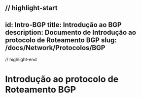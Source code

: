// highlight-start
---
id: Intro-BGP
title: Introdução ao BGP
description: Documento de Introdução ao protocolo de Roteamento BGP
slug: /docs/Network/Protocolos/BGP
---
// highlight-end

# Introdução ao protocolo de Roteamento BGP

